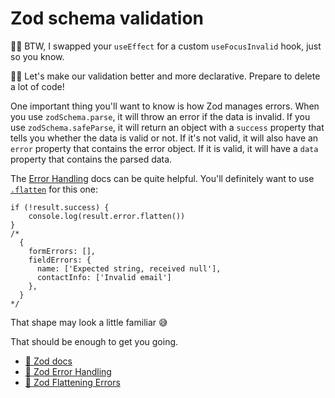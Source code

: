 # Zod schema validation

<EpicVideo url="https://www.epicweb.dev/workshops/professional-web-forms/schema-validation/schema-validation" />

🧝‍♂️ BTW, I swapped your `useEffect` for a custom `useFocusInvalid` hook, just so
you know.

👨‍💼 Let's make our validation better and more declarative. Prepare to delete a
lot of code!

One important thing you'll want to know is how Zod manages errors. When you use
`zodSchema.parse`, it will throw an error if the data is invalid. If you use
`zodSchema.safeParse`, it will return an object with a `success` property that
tells you whether the data is valid or not. If it's not valid, it will also
have an `error` property that contains the error object. If it is valid, it
will have a `data` property that contains the parsed data.

The [Error Handling](https://zod.dev/ERROR_HANDLING) docs can be quite helpful.
You'll definitely want to use
[`.flatten`](https://zod.dev/ERROR_HANDLING?id=flattening-errors) for this one:

```tsx
if (!result.success) {
	console.log(result.error.flatten())
}
/*
  {
    formErrors: [],
    fieldErrors: {
      name: ['Expected string, received null'],
      contactInfo: ['Invalid email']
    },
  }
*/
```

That shape may look a little familiar 😅

That should be enough to get you going.

- [📜 Zod docs](https://zod.dev)
- [📜 Zod Error Handling](https://zod.dev/ERROR_HANDLING)
- [📜 Zod Flattening Errors](https://zod.dev/ERROR_HANDLING?id=flattening-errors)

